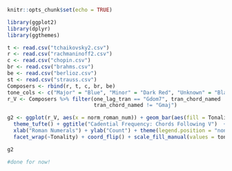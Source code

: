 
```r
knitr::opts_chunk$set(echo = TRUE)
```

```r
library(ggplot2)
library(dplyr)
library(ggthemes)

t <- read.csv("tchaikovsky2.csv")
r <- read.csv("rachmaninoff2.csv")
c <- read.csv("chopin.csv")
br <- read.csv("brahms.csv")
be <- read.csv("berlioz.csv")
st <- read.csv("strauss.csv")
Composers <- rbind(r, t, c, br, be)
tone_cols <- c("Major" = "Blue", "Minor" = "Dark Red", "Unknown" = "Black")
r_V <- Composers %>% filter(one_lag_tran == "Gdom7", tran_chord_named != "Gdom7",
                            tran_chord_named != "Gmaj")

g2 <- ggplot(r_V, aes(x = norm_roman_num)) + geom_bar(aes(fill = Tonality)) +
  theme_tufte() + ggtitle("Cadential Frequency: Chords Following V")  + 
  xlab("Roman Numerals") + ylab("Count") + theme(legend.position = "none") + 
  facet_wrap(~Tonality) + coord_flip() + scale_fill_manual(values = tone_cols) # example barchart

g2

#done for now!

```


